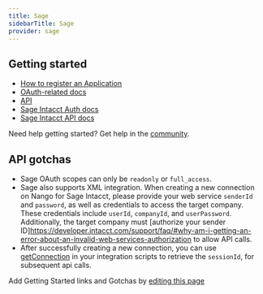 ```yaml
---
title: Sage
sidebarTitle: Sage
provider: sage
---
```



<Overview />
<PreBuiltTooling provider={providers[pageMetadata.provider]} />
<PreBuiltUseCases />


## Getting started

-   [How to register an Application](https://developer.sage.com/accounting/guides/getting-started/client_app_registration/)
-   [OAuth-related docs](https://developer.sage.com/accounting/guides/authenticating/authentication/)
-   [API](https://developer.sage.com/accounting/reference/)
-   [Sage Intacct Auth docs](https://developer.intacct.com/web-services/your-first-api-calls/)
-   [Sage Intacct API docs](https://developer.intacct.com/api/)

<Tip>Need help getting started? Get help in the [community](https://nango.dev/slack).</Tip>

## API gotchas

-   Sage OAuth scopes can only be `readonly` or `full_access`.
-   Sage also supports XML integration. When creating a new connection on Nango for Sage Intacct, please provide your web service `senderId` and `password`, as well as credentials to access the target company. These credentials include `userId`, `companyId`, and `userPassword`. Additionally, the target company must [authorize your sender ID]https://developer.intacct.com/support/faq/#why-am-i-getting-an-error-about-an-invalid-web-services-authorization to allow API calls.
-   After successfully creating a new connection, you can use [getConnection](/reference/scripts#get-the-connection-credentials) in your integration scripts to retrieve the `sessionId`, for subsequent api calls.

<Note>Add Getting Started links and Gotchas by [editing this page](https://github.com/nangohq/nango/tree/master/docs-v2/integrations/all/sage.mdx)</Note>
